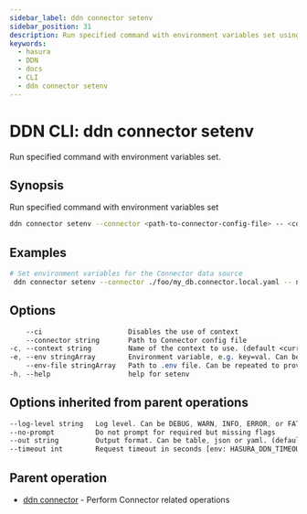 ```yaml
---
sidebar_label: ddn connector setenv
sidebar_position: 31
description: Run specified command with environment variables set using the DDN CLI
keywords:
  - hasura
  - DDN
  - docs
  - CLI
  - ddn connector setenv
---
```


# DDN CLI: ddn connector setenv

Run specified command with environment variables set.

## Synopsis

Run specified command with environment variables set

```bash
ddn connector setenv --connector <path-to-connector-config-file> -- <command> [flags]
```

## Examples

```bash
# Set environment variables for the Connector data source
 ddn connector setenv --connector ./foo/my_db.connector.local.yaml -- npm run start
```

## Options

```sass
    --ci                     Disables the use of context
    --connector string       Path to Connector config file
-c, --context string         Name of the context to use. (default <current_context>)
-e, --env stringArray        Environment variable, e.g. key=val. Can be repeated to provide multiple env vars
    --env-file stringArray   Path to .env file. Can be repeated to provide multiple env files
-h, --help                   help for setenv
```

## Options inherited from parent operations

```sass
--log-level string   Log level. Can be DEBUG, WARN, INFO, ERROR, or FATAL. (default "INFO")
--no-prompt          Do not prompt for required but missing flags
--out string         Output format. Can be table, json or yaml. (default "table")
--timeout int        Request timeout in seconds [env: HASURA_DDN_TIMEOUT] (default 100)
```

## Parent operation

- [ddn connector](/cli/commands/ddn_connector) - Perform Connector related operations
